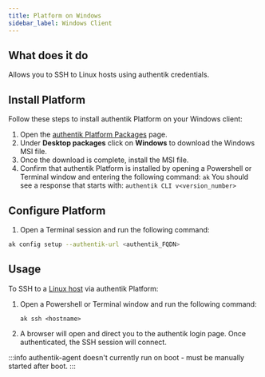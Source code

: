 ```yaml
---
title: Platform on Windows
sidebar_label: Windows Client
---
```


## What does it do

Allows you to SSH to Linux hosts using authentik credentials.

## Install Platform

Follow these steps to install authentik Platform on your Windows client:

1. Open the [authentik Platform Packages](https://authentik-pkg.netlify.app/) page.
2. Under **Desktop packages** click on **Windows** to download the Windows MSI file.
3. Once the download is complete, install the MSI file.
4. Confirm that authentik Platform is installed by opening a Powershell or Terminal window and entering the following command: `ak`
   You should see a response that starts with: `authentik CLI v<version_number>`

## Configure Platform

1. Open a Terminal session and run the following command:

```sh
ak config setup --authentik-url <authentik_FQDN>
```

## Usage

To SSH to a [Linux host](./linux-host.mdx) via authentik Platform:

1. Open a Powershell or Terminal window and run the following command:

    ```
    ak ssh <hostname>
    ```

2. A browser will open and direct you to the authentik login page. Once authenticated, the SSH session will connect.

:::info
authentik-agent doesn't currently run on boot - must be manually started after boot.
:::
